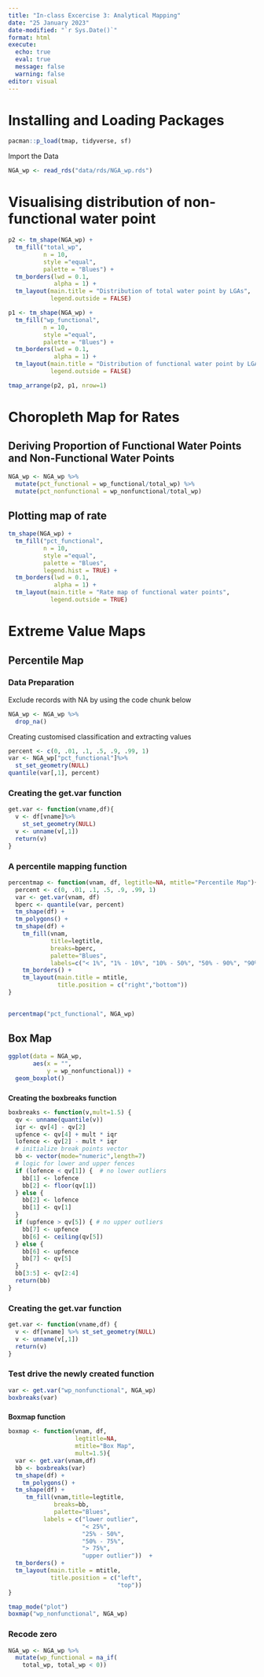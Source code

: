 ```yaml
---
title: "In-class Excercise 3: Analytical Mapping"
date: "25 January 2023"
date-modified: "`r Sys.Date()`"
format: html
execute:
  echo: true
  eval: true
  message: false
  warning: false
editor: visual
---
```


# Installing and Loading Packages

```r
pacman::p_load(tmap, tidyverse, sf)
```

Import the Data

```r
NGA_wp <- read_rds("data/rds/NGA_wp.rds")
```

# Visualising distribution of non-functional water point

```r
p2 <- tm_shape(NGA_wp) + 
  tm_fill("total_wp",
          n = 10,
          style ="equal",
          palette = "Blues") + 
  tm_borders(lwd = 0.1,
             alpha = 1) + 
  tm_layout(main.title = "Distribution of total water point by LGAs",
            legend.outside = FALSE)
```

```r
p1 <- tm_shape(NGA_wp) + 
  tm_fill("wp_functional",
          n = 10,
          style ="equal",
          palette = "Blues") + 
  tm_borders(lwd = 0.1,
             alpha = 1) + 
  tm_layout(main.title = "Distribution of functional water point by LGAs",
            legend.outside = FALSE)
```

```r
tmap_arrange(p2, p1, nrow=1)
```

# Choropleth Map for Rates

## Deriving Proportion of Functional Water Points and Non-Functional Water Points

```r
NGA_wp <- NGA_wp %>%
  mutate(pct_functional = wp_functional/total_wp) %>%
  mutate(pct_nonfunctional = wp_nonfunctional/total_wp)
```

## Plotting map of rate

```r
tm_shape(NGA_wp) + 
  tm_fill("pct_functional",
          n = 10,
          style ="equal",
          palette = "Blues",
          legend.hist = TRUE) + 
  tm_borders(lwd = 0.1,
             alpha = 1) + 
  tm_layout(main.title = "Rate map of functional water points",
            legend.outside = TRUE)
```

# Extreme Value Maps

## Percentile Map

### Data Preparation

Exclude records with NA by using the code chunk below

```r
NGA_wp <- NGA_wp %>%
  drop_na()
```

Creating customised classification and extracting values

```r
percent <- c(0, .01, .1, .5, .9, .99, 1)
var <- NGA_wp["pct_functional"]%>%
  st_set_geometry(NULL)
quantile(var[,1], percent)
```

### Creating the get.var function

```r
get.var <- function(vname,df){
  v <- df[vname]%>%
    st_set_geometry(NULL)
  v <- unname(v[,1])
  return(v)
}
```

### A percentile mapping function

```r
percentmap <- function(vnam, df, legtitle=NA, mtitle="Percentile Map"){
  percent <- c(0, .01, .1, .5, .9, .99, 1)
  var <- get.var(vnam, df)
  bperc <- quantile(var, percent)
  tm_shape(df) + 
  tm_polygons() + 
  tm_shape(df) +
    tm_fill(vnam,
            title=legtitle,
            breaks=bperc,
            palette="Blues",
            labels=c("< 1%", "1% - 10%", "10% - 50%", "50% - 90%", "90%")) + 
    tm_borders() + 
    tm_layout(main.title = mtitle,
              title.position = c("right","bottom"))
}
  
```

```r
percentmap("pct_functional", NGA_wp)
```

## Box Map

```r
ggplot(data = NGA_wp,
       aes(x = "",
           y = wp_nonfunctional)) +
  geom_boxplot()
```

### 
**Creating the boxbreaks function**

```r
boxbreaks <- function(v,mult=1.5) {
  qv <- unname(quantile(v))
  iqr <- qv[4] - qv[2]
  upfence <- qv[4] + mult * iqr
  lofence <- qv[2] - mult * iqr
  # initialize break points vector
  bb <- vector(mode="numeric",length=7)
  # logic for lower and upper fences
  if (lofence < qv[1]) {  # no lower outliers
    bb[1] <- lofence
    bb[2] <- floor(qv[1])
  } else {
    bb[2] <- lofence
    bb[1] <- qv[1]
  }
  if (upfence > qv[5]) { # no upper outliers
    bb[7] <- upfence
    bb[6] <- ceiling(qv[5])
  } else {
    bb[6] <- upfence
    bb[7] <- qv[5]
  }
  bb[3:5] <- qv[2:4]
  return(bb)
}
```

### **Creating the get.var function**

```r
get.var <- function(vname,df) {
  v <- df[vname] %>% st_set_geometry(NULL)
  v <- unname(v[,1])
  return(v)
}
```

### **Test drive the newly created function**

```r
var <- get.var("wp_nonfunctional", NGA_wp) 
boxbreaks(var)
```

### 
**Boxmap function**

```r
boxmap <- function(vnam, df, 
                   legtitle=NA,
                   mtitle="Box Map",
                   mult=1.5){
  var <- get.var(vnam,df)
  bb <- boxbreaks(var)
  tm_shape(df) +
    tm_polygons() +
  tm_shape(df) +
     tm_fill(vnam,title=legtitle,
             breaks=bb,
             palette="Blues",
          labels = c("lower outlier", 
                     "< 25%", 
                     "25% - 50%", 
                     "50% - 75%",
                     "> 75%", 
                     "upper outlier"))  +
  tm_borders() +
  tm_layout(main.title = mtitle, 
            title.position = c("left",
                               "top"))
}
```

```r
tmap_mode("plot")
boxmap("wp_nonfunctional", NGA_wp)
```

### **Recode zero** 

```r
NGA_wp <- NGA_wp %>%
  mutate(wp_functional = na_if(
    total_wp, total_wp < 0))
```
